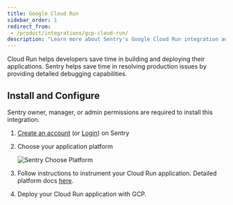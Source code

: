 ```yaml
---
title: Google Cloud Run
sidebar_order: 1
redirect_from:
 - /product/integrations/gcp-cloud-run/
description: "Learn more about Sentry's Google Cloud Run integration and how it helps developers save time in building and deploying their applications."
---
```


Cloud Run helps developers save time in building and deploying their applications. Sentry helps save time in resolving production issues by providing detailed debugging capabilities.

## Install and Configure

<Note>

Sentry owner, manager, or admin permissions are required to install this integration.

</Note>

1. [Create an account](https://sentry.io/signup/) (or [Login](https://sentry.io/auth/login/)) on Sentry

2. Choose your application platform

   ![Sentry Choose Platform](sentry-choose-platform.png)

3. Follow instructions to instrument your Cloud Run application. Detailed platform docs [here](/platforms/).

4. Deploy your Cloud Run application with GCP.
